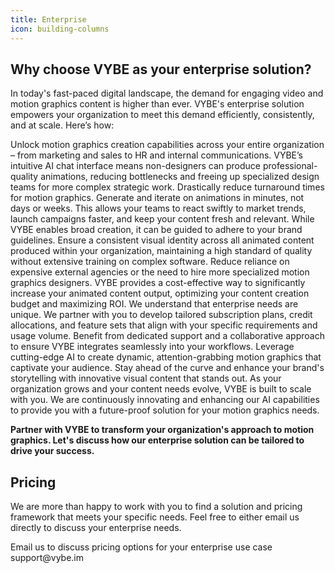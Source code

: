 ```yaml
---
title: Enterprise
icon: building-columns
---
```


## Why choose VYBE as your enterprise solution?

In today's fast-paced digital landscape, the demand for engaging video and motion graphics content is higher than ever. VYBE's enterprise solution empowers your organization to meet this demand efficiently, consistently, and at scale. Here’s how:

<CardGroup cols={1}>
<Card title="Empower Teams & Scale Content Creation" horizontal={true} icon="people-group">
    Unlock motion graphics creation capabilities across your entire organization – from marketing and sales to HR and internal communications. VYBE’s intuitive AI chat interface means non-designers can produce professional-quality animations, reducing bottlenecks and freeing up specialized design teams for more complex strategic work.
</Card>
<Card title="Accelerate Speed-to-Market & Boost Agility" horizontal={true} icon="bolt">
    Drastically reduce turnaround times for motion graphics. Generate and iterate on animations in minutes, not days or weeks. This allows your teams to react swiftly to market trends, launch campaigns faster, and keep your content fresh and relevant.
</Card>
<Card title="Ensure Brand Consistency & Quality, Effortlessly" horizontal={true} icon="check">
    While VYBE enables broad creation, it can be guided to adhere to your brand guidelines. Ensure a consistent visual identity across all animated content produced within your organization, maintaining a high standard of quality without extensive training on complex software.
</Card>
<Card title="Significant Cost & Resource Optimization" horizontal={true} icon="magnifying-glass-dollar">
    Reduce reliance on expensive external agencies or the need to hire more specialized motion graphics designers. VYBE provides a cost-effective way to significantly increase your animated content output, optimizing your content creation budget and maximizing ROI.
</Card>
<Card title="Customized Solutions & Dedicated Support" horizontal={true} icon="headset">
    We understand that enterprise needs are unique. We partner with you to develop tailored subscription plans, credit allocations, and feature sets that align with your specific requirements and usage volume. Benefit from dedicated support and a collaborative approach to ensure VYBE integrates seamlessly into your workflows.
</Card>
<Card title="Drive Engagement with Innovative, AI-Powered Visuals" horizontal={true} icon="sparkles">
    Leverage cutting-edge AI to create dynamic, attention-grabbing motion graphics that captivate your audience. Stay ahead of the curve and enhance your brand's storytelling with innovative visual content that stands out.
</Card>
<Card title="Future-Ready & Scalable Platform" horizontal={true} icon="rocket">
    As your organization grows and your content needs evolve, VYBE is built to scale with you. We are continuously innovating and enhancing our AI capabilities to provide you with a future-proof solution for your motion graphics needs.
</Card>
</CardGroup>

**Partner with VYBE to transform your organization's approach to motion graphics. Let's discuss how our enterprise solution can be tailored to drive your success.**


## Pricing
We are more than happy to work with you to find a solution and pricing framework that meets your specific needs. Feel free to either email us directly to discuss your enterprise needs.

<CardGroup cols={2}>
  <Card title="Contact Support" icon="envelope" href="mailto:support@vybe.im">
    Email us to discuss pricing options for your enterprise use case support@vybe.im
  </Card>
</CardGroup>
